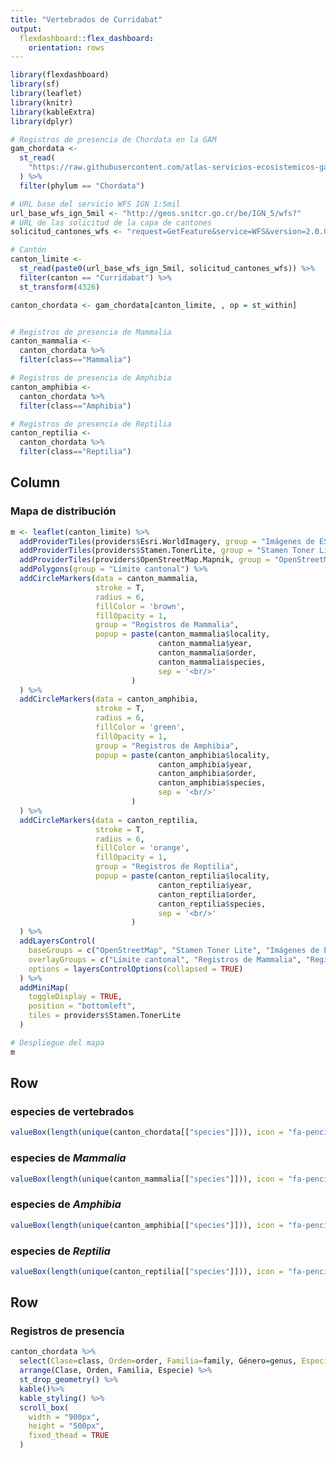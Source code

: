 ```yaml
---
title: "Vertebrados de Curridabat"
output: 
  flexdashboard::flex_dashboard:
    orientation: rows
---
```


```r
library(flexdashboard)
library(sf)
library(leaflet)
library(knitr)
library(kableExtra)
library(dplyr)

# Registros de presencia de Chordata en la GAM
gam_chordata <- 
  st_read(
    "https://raw.githubusercontent.com/atlas-servicios-ecosistemicos-gam/datos/master/biodiversidad/presencia/gam_chordata.geojson"
  ) %>%
  filter(phylum == "Chordata")

# URL base del servicio WFS IGN 1:5mil
url_base_wfs_ign_5mil <- "http://geos.snitcr.go.cr/be/IGN_5/wfs?"
# URL de las solicitud de la capa de cantones
solicitud_cantones_wfs <- "request=GetFeature&service=WFS&version=2.0.0&typeName=IGN_5:limitecantonal_5k&outputFormat=application/json"

# Cantón
canton_limite <-
  st_read(paste0(url_base_wfs_ign_5mil, solicitud_cantones_wfs)) %>%
  filter(canton == "Curridabat") %>%
  st_transform(4326)

canton_chordata <- gam_chordata[canton_limite, , op = st_within]


# Registros de presencia de Mammalia
canton_mammalia <- 
  canton_chordata %>%
  filter(class=="Mammalia")

# Registros de presencia de Amphibia
canton_amphibia <- 
  canton_chordata %>%
  filter(class=="Amphibia")

# Registros de presencia de Reptilia
canton_reptilia <- 
  canton_chordata %>%
  filter(class=="Reptilia")
```

Column {.sidebar data-width=600}
-----------------------------------------------------------------------

### Mapa de distribución

```r
m <- leaflet(canton_limite) %>% 
  addProviderTiles(providers$Esri.WorldImagery, group = "Imágenes de ESRI") %>% 
  addProviderTiles(providers$Stamen.TonerLite, group = "Stamen Toner Lite") %>%
  addProviderTiles(providers$OpenStreetMap.Mapnik, group = "OpenStreetMap") %>%
  addPolygons(group = "Límite cantonal") %>%
  addCircleMarkers(data = canton_mammalia,
                   stroke = T,
                   radius = 6,
                   fillColor = 'brown',
                   fillOpacity = 1,
                   group = "Registros de Mammalia",
                   popup = paste(canton_mammalia$locality, 
                                 canton_mammalia$year, 
                                 canton_mammalia$order,
                                 canton_mammalia$species,
                                 sep = '<br/>'
                           )
  ) %>%
  addCircleMarkers(data = canton_amphibia,
                   stroke = T,
                   radius = 6,
                   fillColor = 'green',
                   fillOpacity = 1,
                   group = "Registros de Amphibia",
                   popup = paste(canton_amphibia$locality, 
                                 canton_amphibia$year, 
                                 canton_amphibia$order,
                                 canton_amphibia$species,
                                 sep = '<br/>'
                           )
  ) %>%  
  addCircleMarkers(data = canton_reptilia,
                   stroke = T,
                   radius = 6,
                   fillColor = 'orange',
                   fillOpacity = 1,
                   group = "Registros de Reptilia",
                   popup = paste(canton_reptilia$locality, 
                                 canton_reptilia$year, 
                                 canton_reptilia$order,
                                 canton_reptilia$species,
                                 sep = '<br/>'
                           )
  ) %>%    
  addLayersControl(
    baseGroups = c("OpenStreetMap", "Stamen Toner Lite", "Imágenes de ESRI"),
    overlayGroups = c("Límite cantonal", "Registros de Mammalia", "Registros de Amphibia", "Registros de Reptilia"),
    options = layersControlOptions(collapsed = TRUE)    
  ) %>%
  addMiniMap(
    toggleDisplay = TRUE,
    position = "bottomleft",
    tiles = providers$Stamen.TonerLite
  )

# Despliegue del mapa
m
```

Row {data-height=200}
-------------------------------------
### especies de vertebrados
```r
valueBox(length(unique(canton_chordata[["species"]])), icon = "fa-pencil")
```

### especies de _Mammalia_
```r
valueBox(length(unique(canton_mammalia[["species"]])), icon = "fa-pencil")
```

### especies de _Amphibia_
```r
valueBox(length(unique(canton_amphibia[["species"]])), icon = "fa-pencil")
```

### especies de _Reptilia_
```r
valueBox(length(unique(canton_reptilia[["species"]])), icon = "fa-pencil")
```

Row {data-height=800}
-------------------------------------
### Registros de presencia
```r
canton_chordata %>%
  select(Clase=class, Orden=order, Familia=family, Género=genus, Especie=species, Año=year, Localidad=locality) %>%
  arrange(Clase, Orden, Familia, Especie) %>%
  st_drop_geometry() %>%
  kable()%>%
  kable_styling() %>%
  scroll_box(
    width = "900px", 
    height = "500px", 
    fixed_thead = TRUE
  )
```

